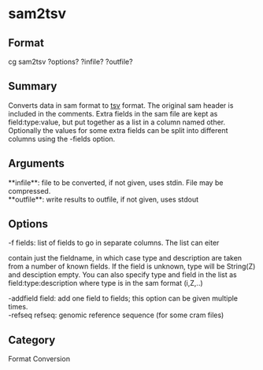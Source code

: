 = sam2tsv =

== Format ==
cg sam2tsv ?options? ?infile? ?outfile?

== Summary ==
Converts data in sam format to [[tsv]] format. The original sam header is
included in the comments. Extra fields in the sam file are kept as
field:type:value, but put together as a list in a column named other.
Optionally the values for some extra fields can be split into different
columns using the -fields option.

== Arguments ==
; **infile**: file to be converted, if not given, uses stdin. File may be compressed.
; **outfile**: write results to outfile, if not given, uses stdout

== Options ==
; -f fields: list of fields to go in separate columns. The list can eiter
contain just the fieldname, in which case type and description are taken
from a number of known fields. If the field is unknown, type will be
String(Z) and desciption empty. You can also specify type and field in the
list as field:type:description where type is in the sam format (i,Z,..)
; -addfield field: add one field to fields; this option can be given multiple times.
; -refseq refseq: genomic reference sequence (for some cram files)

== Category ==
Format Conversion
